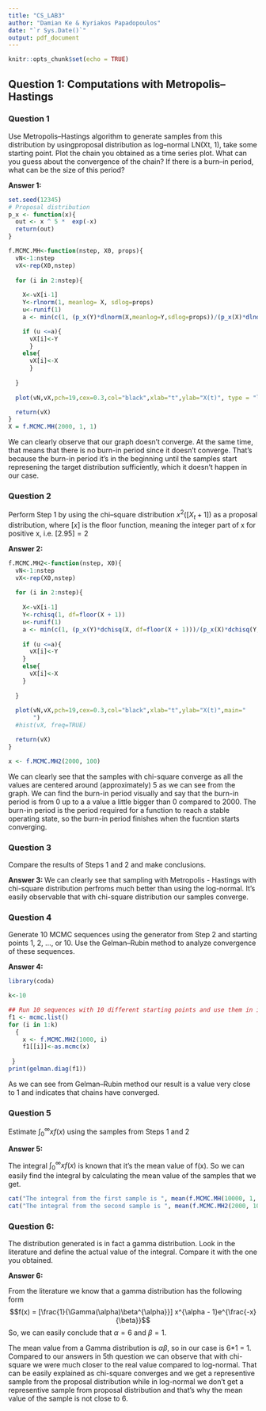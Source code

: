 ```yaml
---
title: "CS_LAB3"
author: "Damian Ke & Kyriakos Papadopoulos"
date: "`r Sys.Date()`"
output: pdf_document
---
```


```r
knitr::opts_chunk$set(echo = TRUE)
```

## Question 1: Computations with Metropolis–Hastings

### Question 1 

Use Metropolis–Hastings algorithm to generate samples from this distribution by usingproposal distribution as log–normal LN(Xt, 1), take some starting point. Plot the chain you obtained as a time series plot. What can you guess about the convergence of the chain? If there is a burn–in period, what can be the size of this period?

**Answer 1: **

```r
set.seed(12345)
# Proposal distribution
p_x <- function(x){
  out <- x ^ 5 *  exp(-x)
  return(out)
}
```

```r
f.MCMC.MH<-function(nstep, X0, props){
  vN<-1:nstep
  vX<-rep(X0,nstep)
  
  for (i in 2:nstep){
    
    X<-vX[i-1]
    Y<-rlnorm(1, meanlog= X, sdlog=props)
    u<-runif(1)
    a <- min(c(1, (p_x(Y)*dlnorm(X,meanlog=Y,sdlog=props))/(p_x(X)*dlnorm(Y,meanlog= X,sdlog=props))))

    if (u <=a){
      vX[i]<-Y
      }
    else{
      vX[i]<-X
      }    
  
  }
   
  plot(vN,vX,pch=19,cex=0.3,col="black",xlab="t",ylab="X(t)", type = "l")

  return(vX)
}
X = f.MCMC.MH(2000, 1, 1)
```

We can clearly observe that our graph doesn't converge. At the same time, that means that there is no burn-in period since it doesn't converge. That's because the burn-in period it's in the beginning until the samples start represening the target distribution sufficiently, which it doesn't happen in our case.

### Question 2

Perform Step 1 by using the chi–square distribution $x^{2}([X_t + 1])$ as a proposal distribution, where $[x]$ is the floor function, meaning the integer part of x for positive x, i.e. $[2.95] = 2$

**Answer 2: **

```r
f.MCMC.MH2<-function(nstep, X0){
  vN<-1:nstep
  vX<-rep(X0,nstep)
  
  for (i in 2:nstep){
    
    X<-vX[i-1]
    Y<-rchisq(1, df=floor(X + 1))
    u<-runif(1)
    a <- min(c(1, (p_x(Y)*dchisq(X, df=floor(X + 1)))/(p_x(X)*dchisq(Y, df=floor(Y + 1)))))
    
    if (u <=a){
      vX[i]<-Y
    }
    else{
      vX[i]<-X
    }    
    
  }
   
  plot(vN,vX,pch=19,cex=0.3,col="black",xlab="t",ylab="X(t)",main="
       ")
  #hist(vX, freq=TRUE)

  return(vX)
}

x <- f.MCMC.MH2(2000, 100)
```
We can clearly see that the samples with chi-square converge as all the values are centered around (approximately) 5 as we can see from the graph. We can find the burn-in period visually and say that the burn-in period is from 0 up to a a value a little bigger than 0 compared to 2000. The burn-in period is the period required for a function to reach a stable operating state, so the burn-in period finishes when the fucntion starts converging. 

### Question 3 

Compare the results of Steps 1 and 2 and make conclusions.


**Answer 3: ** We can clearly see that sampling with Metropolis - Hastings with chi-square distribution perfroms much better than using the log-normal. It's easily observable that with chi-square distribution our samples converge.


### Question 4

Generate 10 MCMC sequences using the generator from Step 2 and starting points 1, 2, ..., or 10. Use the Gelman–Rubin method to analyze convergence of these sequences. 

**Answer 4: **
```r
library(coda)

k<-10

## Run 10 sequences with 10 different starting points and use them in if
f1 <- mcmc.list()
for (i in 1:k)
  { 
    x <- f.MCMC.MH2(1000, i)
    f1[[i]]<-as.mcmc(x)
    
 }
print(gelman.diag(f1))
```
As we can see from Gelman–Rubin method our result is a value very close to 1 and indicates that chains have converged.

### Question 5

Estimate $\int_{0}^{\infty}xf(x)$ using the samples from Steps 1 and 2


**Answer 5: **

The integral $\int_{0}^{\infty}xf(x)$ is known that it's the mean value of f(x). So we can easily find the integral by calculating the mean value of the samples that we get.

```r
cat("The integral from the first sample is ", mean(f.MCMC.MH(10000, 1, 1)), "\n")
cat("The integral from the second sample is ", mean(f.MCMC.MH2(2000, 100)))
```

### Question 6:

The distribution generated is in fact a gamma distribution. Look in the literature and define the actual value of the integral. Compare it with the one you obtained.

**Answer 6: **

From the literature we know that a gamma distribution has the following form $$f(x) = [\frac{1}{\Gamma(\alpha)\beta^{\alpha}}] x^{\alpha - 1}e^{\frac{-x}{\beta}}$$ So, we can easily conclude that $\alpha=6$ and $\beta=1$. 

The mean value from a Gamma distribution is $\alpha\beta$, so in our case is 6*1 = 1. Compared to our answers in 5th question we can observe that with chi-square we were much closer to the real value compared to log-normal. That can be easily explained as chi-square converges and we get a representive sample from the proposal distribution while in log-normal we don't get a representive sample from proposal distribution and that's why the mean value of the sample is not close to 6.
